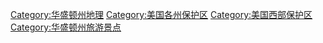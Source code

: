 [[Category:华盛顿州地理|Category:华盛顿州地理]]
[[Category:美国各州保护区|Category:美国各州保护区]]
[[Category:美国西部保护区|Category:美国西部保护区]]
[[Category:华盛顿州旅游景点|Category:华盛顿州旅游景点]]